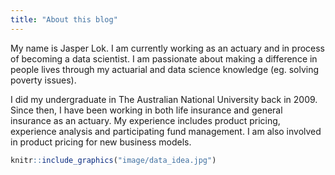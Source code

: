 ```yaml
---
title: "About this blog"
---
```


My name is Jasper Lok. I am currently working as an actuary and in process of becoming a data scientist. I am passionate about making a difference in people lives through my actuarial and data science knowledge (eg. solving poverty issues).


I did my undergraduate in The Australian National University back in 2009. Since then, I have been working in both life insurance and general insurance as an actuary. My experience includes product pricing, experience analysis and participating fund management. I am also involved in product pricing for new business models.


```r
knitr::include_graphics("image/data_idea.jpg")

```




